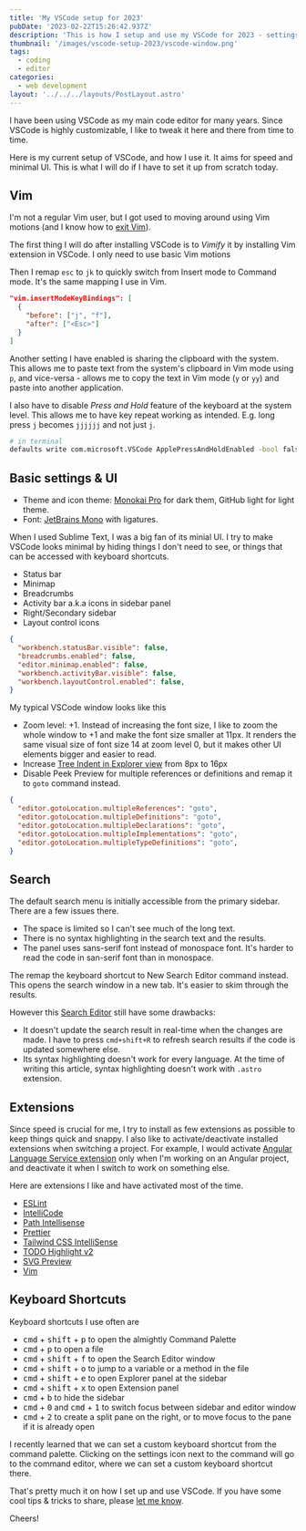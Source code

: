 ```yaml
---
title: 'My VSCode setup for 2023'
pubDate: '2023-02-22T15:26:42.937Z'
description: 'This is how I setup and use my VSCode for 2023 - settings, themes, keyboard shortcuts, etc.'
thumbnail: '/images/vscode-setup-2023/vscode-window.png'
tags:
  - coding
  - editor
categories:
  - web development
layout: '../../../layouts/PostLayout.astro'
---
```


I have been using VSCode as my main code editor for many years.
Since VSCode is highly customizable,
I like to tweak it here and there from time to time.

Here is my current setup of VSCode, and how I use it.
It aims for speed and minimal UI.
This is what I will do if I have to set it up from scratch today.

## Vim

I'm not a regular Vim user, but I got used to moving around using Vim motions
(and I know how to [exit Vim](https://stackoverflow.com/questions/11828270/how-do-i-exit-vim)).

The first thing I will do after installing VSCode is to _Vimify_ it by installing Vim extension in VSCode.
I only need to use basic Vim motions

<Picture src="/images/vscode-setup-2023/vscodevim.png"
  alt="Vim extension for VSCode Github page"
  width="894" height="418"/>

Then I remap `esc` to `jk` to quickly switch from Insert mode to Command mode.
It's the same mapping I use in Vim.

```json
"vim.insertModeKeyBindings": [
  {
    "before": ["j", "f"],
    "after": ["<Esc>"]
  }
]
```

Another setting I have enabled is sharing the clipboard with the system.
This allows me to paste text from the system's clipboard in Vim mode using `p`,
and vice-versa - allows me to copy the text in Vim mode (`y` or `yy`) and paste into another application.

<Picture src="/images/vscode-setup-2023/vim-system-clipboard.png"
  alt="Vim mode's settings to share clipboard with system"
  width="543" height="282"/>

I also have to disable _Press and Hold_ feature of the keyboard at the system level.
This allows me to have key repeat working as intended. E.g. long press `j` becomes `jjjjjj` and not just `j`.

```bash
# in terminal
defaults write com.microsoft.VSCode ApplePressAndHoldEnabled -bool false
```

## Basic settings & UI

- Theme and icon theme: [Monokai Pro](https://monokai.pro/vscode) for dark them, GitHub light for light theme.
- Font: [JetBrains Mono](https://www.jetbrains.com/lp/mono/) with ligatures.

When I used Sublime Text, I was a big fan of its minial UI.
I try to make VSCode looks minimal by hiding things I don't need to see,
or things that can be accessed with keyboard shortcuts.

- Status bar
- Minimap
- Breadcrumbs
- Activity bar a.k.a icons in sidebar panel
- Right/Secondary sidebar
- Layout control icons

```json
{
  "workbench.statusBar.visible": false,
  "breadcrumbs.enabled": false,
  "editor.minimap.enabled": false,
  "workbench.activityBar.visible": false,
  "workbench.layoutControl.enabled": false,
}
```
My typical VSCode window looks like this

<Picture src="/images/vscode-setup-2023/vscode-window.png"
  alt="my VSCode window"
  width="1928" height="1518"/>


- Zoom level: +1. Instead of increasing the font size, I like to zoom the whole window to +1 and make the font size smaller at 11px. It renders the same visual size of font size 14 at zoom level 0, but it makes other UI elements bigger and easier to read.
- Increase [Tree Indent in Explorer view](https://armno.in.th/blog/vscode-indent-settings/) from 8px to 16px
- Disable Peek Preview for multiple references or definitions and remap it to `goto` command instead.

```json
{
  "editor.gotoLocation.multipleReferences": "goto",
  "editor.gotoLocation.multipleDefinitions": "goto",
  "editor.gotoLocation.multipleDeclarations": "goto",
  "editor.gotoLocation.multipleImplementations": "goto",
  "editor.gotoLocation.multipleTypeDefinitions": "goto",
}
```


## Search

The default search menu is initially accessible from the primary sidebar.
There are a few issues there.

- The space is limited so I can't see much of the long text.
- There is no syntax highlighting in the search text and the results.
- The panel uses sans-serif font instead of monospace font. It's harder to read the code in san-serif font than in monospace.

<Picture src="/images/vscode-setup-2023/built-in-search.png"
  alt="VSCode's default search" caption="VSCode's default global search"
  width="809" height="466"/>

The remap the keyboard shortcut to New Search Editor command instead. This opens the search window in a new tab.
It's easier to skim through the results.

<Picture src="/images/vscode-setup-2023/search-editor-example.png"
  alt="Search Editor window example" caption="Search Editor window"
  width="976" height="637"/>

However this [Search Editor](https://code.visualstudio.com/docs/editor/codebasics#_search-editor) still have some drawbacks:

- It doesn't update the search result in real-time when the changes are made. I have to press `cmd+shift+R` to refresh search results if the code is updated somewhere else.
- Its syntax highlighting doesn't work for every language. At the time of writing this article, syntax highlighting doesn't work with `.astro` extension.

## Extensions

Since speed is crucial for me, I try to install as few extensions as possible to keep things quick and snappy.
I also like to activate/deactivate installed extensions when switching a project.
For example, I would activate [Angular Language Service extension](https://github.com/angular/vscode-ng-language-service)
only when I'm working on an Angular project,
and deactivate it when I switch to work on something else.

Here are extensions I like and have activated most of the time.

- [ESLint](https://github.com/Microsoft/vscode-eslint)
- [IntelliCode](https://marketplace.visualstudio.com/items?itemName=VisualStudioExptTeam.vscodeintellicode)
- [Path Intellisense](https://marketplace.visualstudio.com/items?itemName=christian-kohler.path-intellisense)
- [Prettier](https://marketplace.visualstudio.com/items?itemName=esbenp.prettier-vscode)
- [Tailwind CSS IntelliSense](https://marketplace.visualstudio.com/items?itemName=bradlc.vscode-tailwindcss)
- [TODO Highlight v2](https://marketplace.visualstudio.com/items?itemName=jgclark.vscode-todo-highlight)
- [SVG Preview](https://marketplace.visualstudio.com/items?itemName=SimonSiefke.svg-preview)
- [Vim](https://marketplace.visualstudio.com/items?itemName=vscodevim.vim)

## Keyboard Shortcuts

Keyboard shortcuts I use often are

- <kbd>cmd</kbd> + <kbd>shift</kbd> + <kbd>p</kbd> to open the almightly Command Palette
- <kbd>cmd</kbd> + <kbd>p</kbd> to open a file
- <kbd>cmd</kbd> + <kbd>shift</kbd> + <kbd>f</kbd> to open the Search Editor window
- <kbd>cmd</kbd> + <kbd>shift</kbd> + <kbd>o</kbd> to jump to a variable or a method in the file
- <kbd>cmd</kbd> + <kbd>shift</kbd> + <kbd>e</kbd> to open Explorer panel at the sidebar
- <kbd>cmd</kbd> + <kbd>shift</kbd> + <kbd>x</kbd> to open Extension panel
- <kbd>cmd</kbd> + <kbd>b</kbd> to hide the sidebar
- <kbd>cmd</kbd> + <kbd>0</kbd> and <kbd>cmd</kbd> + <kbd>1</kbd> to switch focus between sidebar and editor window
- <kbd>cmd</kbd> + <kbd>2</kbd> to create a split pane on the right, or to move focus to the pane if it is already open

I recently learned that we can set a custom keyboard shortcut from the command palette.
Clicking on the settings icon next to the command will go to the command editor, where we can set a custom keyboard shortcut there.

<Picture src="/images/vscode-setup-2023/configure-shortcut.png"
  alt="configure shortcut menu"
  width="737" height="354"/>

<Picture src="/images/vscode-setup-2023/configure-shortcut-edit.png"
  alt="configure shortcut menu edit window"
  width="976" height="637"/>

That's pretty much it on how I set up and use VSCode.
If you have some cool tips & tricks to share, please [let me know](https://github.com/armno/armno.in.th/issues/new).

Cheers!
